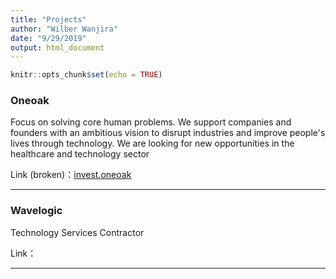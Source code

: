 ```yaml
---
title: "Projects"
author: "Wilber Wanjira"
date: "9/29/2019"
output: html_document
---
```


```r
knitr::opts_chunk$set(echo = TRUE)
```


### Oneoak

Focus on solving core human problems. We support companies and founders with an ambitious vision to disrupt industries and improve people&#39;s lives through technology. We are looking for new opportunities in the healthcare and technology sector

Link (broken)：[invest.oneoak](https://invest.oneoak.co.ke)

---

### Wavelogic

Technology Services Contractor

Link：

---
